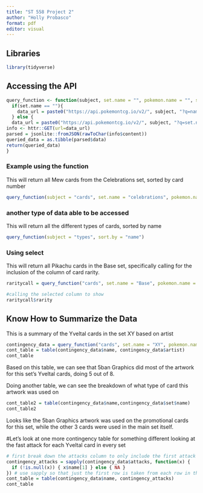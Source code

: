 ```yaml
---
title: "ST 558 Project 2"
author: "Holly Probasco"
format: pdf
editor: visual
---
```


## Libraries
```r
library(tidyverse)
```


## Accessing the API
```r
query_function <- function(subject, set.name = "", pokemon.name = "", sort.by = "number", select = NULL) {
  if(set.name == ""){ 
    data_url = paste0("https://api.pokemontcg.io/v2/", subject, "?q=name:", pokemon.name, "&orderBy:", sort.by, select) 
  } else {
  data_url = paste0("https://api.pokemontcg.io/v2/", subject, "?q=set.name:", set.name,"%20name:", pokemon.name, "&orderBy:", sort.by, select) }
info <- httr::GET(url=data_url)
parsed = jsonlite::fromJSON(rawToChar(info$content))
queried_data = as.tibble(parsed$data)
return(queried_data)
}
```


### Example using the function
This will return all Mew cards from the Celebrations set, sorted by card number
```r
query_function(subject = "cards", set.name = "celebrations", pokemon.name = "mew", sort.by = "number")
```


### another type of data able to be accessed 
This will return all the different types of cards, sorted by name
```r
query_function(subject = "types", sort.by = "name")
```

### Using select
This will return all Pikachu cards in the Base set, specifically calling for the inclusion of the column of card rarity.
```r
raritycall = query_function("cards", set.name = "Base", pokemon.name = "Pikachu", select = c("rarity"))

#calling the selected column to show
raritycall$rarity
```


## Know How to Summarize the Data
This is a summary of the Yveltal cards in the set XY based on artist
```r
contingency_data = query_function("cards", set.name = "XY", pokemon.name = "Yveltal")
cont_table = table(contingency_data$name, contingency_data$artist)
cont_table
```
Based on this table, we can see that 5ban Graphics did most of the artwork for this set's Yveltal cards, doing 5 out of 8.

Doing another table, we can see the breakdown of what type of card this artwork was used on
```r
cont_table2 = table(contingency_data$name,contingency_data$set$name)
cont_table2
```
Looks like the 5ban Graphics artwork was used on the promotional cards for this set, while the other 3 cards were used in the main set itself.


#Let's look at one more contingency table for something different
looking at the fast attack for each Yveltal card in every set
```r
# first break down the attacks column to only include the first attack
contingency_attacks = sapply(contingency_data$attacks, function(x) {
  if (!is.null(x)) { x$name[1] } else { NA }
}) # use sapply so that just the first row is taken from each row in the attacks data frame
cont_table = table(contingency_data$name, contingency_attacks)
cont_table
```





